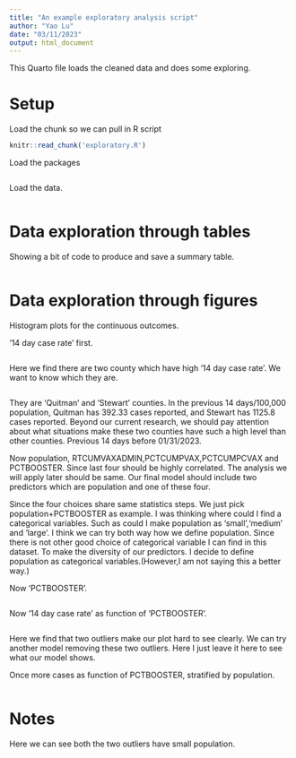 ---
title: "An example exploratory analysis script"
author: "Yao Lu"
date: "03/11/2023"
output: html_document
---

  
  
This Quarto file loads the cleaned data and does some exploring.



# Setup





Load the chunk so we can pull in R script

```{r, include=FALSE, cache=FALSE}
knitr::read_chunk('exploratory.R')
```

Load the packages
```{r, packages, message = FALSE, warning = FALSE}
```

Load the data.
```{r,loaddata}
```


# Data exploration through tables

Showing a bit of code to produce and save a summary table.

```{r,table}
```

# Data exploration through figures

Histogram plots for the continuous outcomes. 

'14 day case rate' first.

```{r,figurey}
```

Here we find there are two county which have high '14 day case rate'. We want to know which they are.

```{r,figurey1}
```

They are 'Quitman' and 'Stewart' counties. In the previous 14 days/100,000 population, Quitman has 392.33 cases reported, and Stewart has 1125.8 cases reported. Beyond our current research, we should pay attention about what situations make these two counties have such a high level than other counties. Previous 14 days before 01/31/2023.


Now population, RTCUMVAXADMIN,PCTCUMPVAX,PCTCUMPCVAX and PCTBOOSTER. Since last four should be highly correlated. The analysis we will apply later should be same. 
Our final model should include two predictors which are population and one of these four.

Since the four choices share same statistics steps. We just pick population+PCTBOOSTER as example. I was thinking where could I find a categorical variables. Such as could I make population as 'small','medium' and 'large'. I think we can try both way how we define population. Since there is not other good choice of categorical variable I can find in this dataset. To make the diversity of our predictors. I decide to define population as categorical variables.(However,I am not saying this a better way.)

Now 'PCTBOOSTER'.

```{r,figurex5}
```

Now '14 day case rate' as function of 'PCTBOOSTER'.

```{r,function1}
```

Here we find that two outliers make our plot hard to see clearly. We can try another model removing these two outliers. Here I just leave it here to see what our model shows.

Once more cases as function of PCTBOOSTER, stratified by population. 

```{r,function2}
```


# Notes

Here we can see both the two outliers have small population.

